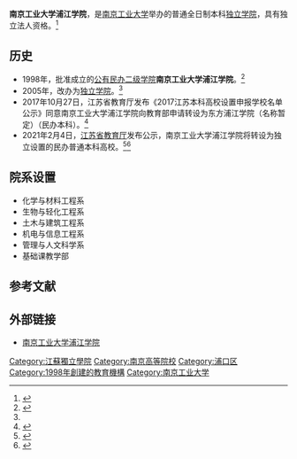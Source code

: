 {{高校
| name = 南京工业大学浦江学院
| image = 
| logo = 
| motto = 
| rector = 
| type = [[独立学院|独立学院]]
| established = 
| location = [[中华人民共和国|中华人民共和国]][[江苏省|江苏省]][[南京市|南京市]]
| students = 
| staff = 
| campus = 
| address = <br/>江宁区汤峰路96号（江宁校区）<br/>溧水区石湫镇励学路9号（溧水校区）
| telephone = 025-58133915
| area = 
| sports = 
| website = http://web.njpji.cn/
}}
'''南京工业大学浦江学院'''，是[[南京工业大学|南京工业大学]]举办的普通全日制本科[[独立学院|独立学院]]，具有独立法人资格。<ref>{{Cite web|title=南京工业大学浦江学院学院简介|url=http://pjxy.njut.edu.cn/artcle_view.asp?id=215|access-date=2010-09-25|publisher=南京工业大学浦江学院|archive-url=https://web.archive.org/web/20110722033429/http://pjxy.njut.edu.cn/artcle_view.asp?id=215|archive-date=2011-07-22|dead-url=yes}}</ref>

== 历史 ==
*1998年，批准成立的[[公有民办二级学院|公有民办二级学院]]'''南京工业大学浦江学院'''。<ref name=":0">{{Cite web|title=学院简介|url=http://web.njpji.cn/about/&i=3&comContentId=3.html|access-date=2021-06-22|work=南京工业大学浦江学院|language=zh|archive-date=2019-05-08|archive-url=https://web.archive.org/web/20190508164526/http://web.njpji.cn/about/%26i%3D3%26comContentId%3D3.html|dead-url=no}}</ref>
*2005年，改办为[[独立学院|独立学院]]。<ref name=":0" />
*2017年10月27日，江苏省教育厅发布《2017江苏本科高校设置申报学校名单公示》同意南京工业大学浦江学院向教育部申请转设为东方浦江学院（名称暂定）（民办本科）。<ref>{{Cite web|title=各地陆续公示高校调整名单，至少13省份38校加入改名大军|url=https://www.thepaper.cn/newsDetail_forward_1845226|access-date=2021-06-22|author=马作鹏, 童万燕|date=2017-11-01|work=[[澎湃新闻|澎湃新闻]]|language=zh|archive-date=2021-06-24|archive-url=https://web.archive.org/web/20210624211853/https://www.thepaper.cn/newsDetail_forward_1845226|dead-url=no}}</ref>
*2021年2月4日，[[江苏省教育厅|江苏省教育厅]]发布公示，南京工业大学浦江学院将转设为独立设置的民办普通本科高校。<ref>{{Cite web|title=公 示|url=http://jyt.jiangsu.gov.cn/art/2021/2/4/art_58960_9665184.html|access-date=2021-06-23|author=|date=2021-02-04|publisher=江苏省教育厅|language=zh|archive-date=2021-06-28|archive-url=https://web.archive.org/web/20210628140205/http://jyt.jiangsu.gov.cn/art/2021/2/4/art_58960_9665184.html|dead-url=no}}</ref><ref>{{Cite news|url=http://www.js.xinhuanet.com/2021-02/27/c_1127146494.htm|title=江苏多所独立学院密集公告“转设”|work=[[扬子晚报|扬子晚报]]|date=2021-02-27|accessdate=2021-06-23|language=zh|via=[[新华网|新华网]]|archive-date=2021-06-24|archive-url=https://web.archive.org/web/20210624205847/http://www.js.xinhuanet.com/2021-02/27/c_1127146494.htm|dead-url=no}}</ref>
== 院系设置 ==
* 化学与材料工程系
* 生物与轻化工程系
* 土木与建筑工程系
* 机电与信息工程系
* 管理与人文科学系
* 基础课教学部
== 参考文献 ==
{{reflist}}
== 外部链接 ==
* [https://web.archive.org/web/20140318182342/http://pjxy.njtech.edu.cn/ 南京工业大学浦江学院]


{{江苏高等院校}}
{{独立学院}}

[[Category:江蘇獨立學院|Category:江蘇獨立學院]]
[[Category:南京高等院校|Category:南京高等院校]]
[[Category:浦口区|Category:浦口区]]
[[Category:1998年創建的教育機構|Category:1998年創建的教育機構]]
[[Category:南京工业大学|Category:南京工业大学]]